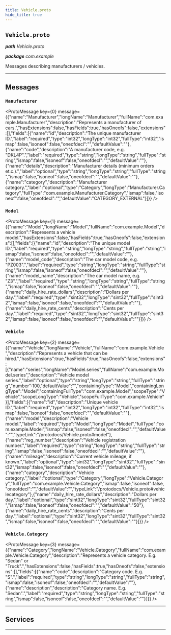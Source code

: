 ```yaml
---
title: Vehicle.proto
hide_title: true
---
```



## `Vehicle.proto`
_**path** Vehicle.proto_

_**package** com.example_

Messages describing manufacturers / vehicles.

---

## Messages


### `Manufacturer`
<ProtoMessage key={0} message={{"name":"Manufacturer","longName":"Manufacturer","fullName":"com.example.Manufacturer","description":"Represents a manufacturer of cars.","hasExtensions":false,"hasFields":true,"hasOneofs":false,"extensions":[],"fields":[{"name":"id","description":"The unique manufacturer ID.","label":"required","type":"int32","longType":"int32","fullType":"int32","ismap":false,"isoneof":false,"oneofdecl":"","defaultValue":""},{"name":"code","description":"A manufacturer code, e.g. \"DKL4P\".","label":"required","type":"string","longType":"string","fullType":"string","ismap":false,"isoneof":false,"oneofdecl":"","defaultValue":""},{"name":"details","description":"Manufacturer details (minimum orders et.c.).","label":"optional","type":"string","longType":"string","fullType":"string","ismap":false,"isoneof":false,"oneofdecl":"","defaultValue":""},{"name":"category","description":"Manufacturer category.","label":"optional","type":"Category","longType":"Manufacturer.Category","fullType":"com.example.Manufacturer.Category","ismap":false,"isoneof":false,"oneofdecl":"","defaultValue":"CATEGORY_EXTERNAL"}]}} />


### `Model`
<ProtoMessage key={1} message={{"name":"Model","longName":"Model","fullName":"com.example.Model","description":"Represents a vehicle model.","hasExtensions":false,"hasFields":true,"hasOneofs":false,"extensions":[],"fields":[{"name":"id","description":"The unique model ID.","label":"required","type":"string","longType":"string","fullType":"string","ismap":false,"isoneof":false,"oneofdecl":"","defaultValue":""},{"name":"model_code","description":"The car model code, e.g. \"PZ003\".","label":"required","type":"string","longType":"string","fullType":"string","ismap":false,"isoneof":false,"oneofdecl":"","defaultValue":""},{"name":"model_name","description":"The car model name, e.g. \"Z3\".","label":"required","type":"string","longType":"string","fullType":"string","ismap":false,"isoneof":false,"oneofdecl":"","defaultValue":""},{"name":"daily_hire_rate_dollars","description":"Dollars per day.","label":"required","type":"sint32","longType":"sint32","fullType":"sint32","ismap":false,"isoneof":false,"oneofdecl":"","defaultValue":""},{"name":"daily_hire_rate_cents","description":"Cents per day.","label":"required","type":"sint32","longType":"sint32","fullType":"sint32","ismap":false,"isoneof":false,"oneofdecl":"","defaultValue":""}]}} />


### `Vehicle`
<ProtoMessage key={2} message={{"name":"Vehicle","longName":"Vehicle","fullName":"com.example.Vehicle","description":"Represents a vehicle that can be hired.","hasExtensions":true,"hasFields":true,"hasOneofs":false,"extensions":[{"name":"series","longName":"Model.series","fullName":"com.example.Model.series","description":"Vehicle model series.","label":"optional","type":"string","longType":"string","fullType":"string","number":100,"defaultValue":"","containingType":"Model","containingLongType":"Model","containingFullType":"com.example.Model","scopeType":"Vehicle","scopeLongType":"Vehicle","scopeFullType":"com.example.Vehicle"}],"fields":[{"name":"id","description":"Unique vehicle ID.","label":"required","type":"int32","longType":"int32","fullType":"int32","ismap":false,"isoneof":false,"oneofdecl":"","defaultValue":""},{"name":"model","description":"Vehicle model.","label":"required","type":"Model","longType":"Model","fullType":"com.example.Model","ismap":false,"isoneof":false,"oneofdecl":"","defaultValue":"","typeLink":"/protodocs/Vehicle.proto#model"},{"name":"reg_number","description":"Vehicle registration number.","label":"required","type":"string","longType":"string","fullType":"string","ismap":false,"isoneof":false,"oneofdecl":"","defaultValue":""},{"name":"mileage","description":"Current vehicle mileage, if known.","label":"optional","type":"sint32","longType":"sint32","fullType":"sint32","ismap":false,"isoneof":false,"oneofdecl":"","defaultValue":""},{"name":"category","description":"Vehicle category.","label":"optional","type":"Category","longType":"Vehicle.Category","fullType":"com.example.Vehicle.Category","ismap":false,"isoneof":false,"oneofdecl":"","defaultValue":"","typeLink":"/protodocs/Vehicle.proto#vehiclecategory"},{"name":"daily_hire_rate_dollars","description":"Dollars per day.","label":"optional","type":"sint32","longType":"sint32","fullType":"sint32","ismap":false,"isoneof":false,"oneofdecl":"","defaultValue":"50"},{"name":"daily_hire_rate_cents","description":"Cents per day.","label":"optional","type":"sint32","longType":"sint32","fullType":"sint32","ismap":false,"isoneof":false,"oneofdecl":"","defaultValue":""}]}} />


### `Vehicle.Category`
<ProtoMessage key={3} message={{"name":"Category","longName":"Vehicle.Category","fullName":"com.example.Vehicle.Category","description":"Represents a vehicle category. E.g. \"Sedan\" or \"Truck\".","hasExtensions":false,"hasFields":true,"hasOneofs":false,"extensions":[],"fields":[{"name":"code","description":"Category code. E.g. \"S\".","label":"required","type":"string","longType":"string","fullType":"string","ismap":false,"isoneof":false,"oneofdecl":"","defaultValue":""},{"name":"description","description":"Category name. E.g. \"Sedan\".","label":"required","type":"string","longType":"string","fullType":"string","ismap":false,"isoneof":false,"oneofdecl":"","defaultValue":""}]}} />


---

## Services



---

  